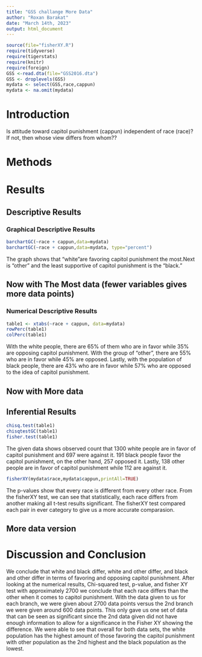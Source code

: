 ```yaml
---
title: "GSS challange More Data"
author: "Roxan Barakat"
date: "March 14th, 2023"
output: html_document
---
```








```r
source(file="fisherXY.R")
require(tidyverse)
require(tigerstats)
require(knitr)
require(foreign)
GSS <-read.dta(file="GSS2016.dta")
GSS <- droplevels(GSS)
mydata <- select(GSS,race,cappun)
mydata <- na.omit(mydata)
```

# Introduction

<!--In this section you explain what you are trying to show.  Where did the data come from?  What is the research or other question you are trying to answer?.  If you skimp in this section expect to be marked down in your grade. Paint a picture of the project a couple of paragraphs is expected!-->

Is attitude toward capitol punishment (cappun) independent of race (race)?
If not, then whose view differs from whom??

# Methods

<!--Decide on your methods:  use "variable analysis" or other appropriate descriptors.  Make sure to choose at least one graphical method and at least one numerical method. Discuss what data manipulations may be needed for example subsetting or other binning procedures and what sort of graphical displays and inferential tools will be used!-->

# Results

<!--Divide this section into two sub-sections:  One for your descriptive  results and one for your inferential results.!-->

## Descriptive Results

### Graphical Descriptive Results

<!--Graphical results here.  Make sure to show your code.  Provide appropriate labels for axes, giving units if possible, and provide a good title for the graph, too.  Use the graphical results to describe the patterns if any that exist in the data as focused toward the research question. Bottom line is to explain the features of the graph that are relevant to conforming or departing to what is expected by your null hypothesis !-->

```r
barchartGC(~race + cappun,data=mydata)
barchartGC(~race + cappun,data=mydata, type="percent")

```

The graph shows that "white"are favoring capitol punishment the most.Next is "other" and the least supportive of capitol punishment is the "black."


## Now with The Most data (fewer variables gives more data points)



### Numerical Descriptive Results

<!--Numerical results go here. Use the numerical results to describe the patterns if any that exist in the data as focused toward the research question!-->

```r
table1 <- xtabs(~race + cappun, data=mydata)
rowPerc(table1)
colPerc(table1)
```

With the white people, there are 65% of them who are in favor while 35% are opposing capitol punishment. With the group of "other", there are 55% who are in favor while 45% are opposed. Lastly, with the population of black people, there are 43% who are in favor while 57% who are opposed to the idea of capitol punishment. 

## Now with More data



## Inferential Results

<!--State hypothesis clearly.  Make sure your discussion of the inferential test covers all the aspects that the test output produces, such as test statistic, p-value etc.  Make a decision about the null hypothesis, explain the assumptions on which the selected test/procedure was based, and why the chosen procedure satisfy the assumptions and is appropriate to answer the research question!-->


```r
chisq.test(table1)
chisqtestGC(table1)
fisher.test(table1)
```

The given data shows observed count that 1300 white people are in favor of capitol punishment and 697 were against it. 191 black people favor the capitol punishment, on the other hand, 257 opposed it. Lastly, 138 other people are in favor of capitol punishment while 112 are against it. 

```r
fisherXY(mydata$race,mydata$cappun,printAll=TRUE) 

```
The p-values show that every race is different from every other race. From the fisherXY test, we can see that statistically, each race differs from another making all t-test results significant. The fisherXY test compared each pair in ever category to give us a more accurate comparasion. 


## More data version


# Discussion and Conclusion

<!--Discussion and conclusion here.  If you found a relationship be sure to consider whether the relationship occurs because one of the variavbles causes the other, or whether they perhasps are related for some other reason.  Watch the chapter 6 videos from the GeorgeTown videos collection.!-->

We conclude that white and black differ, white and other differ, and black and other differ in terms of favoring and opposing capitol punishment. After looking at the numerical results, Chi-squared test, p-value, and fisher XY test with approximately 2700 we conclude that each race differs than the other when it comes to capitol punishment. 
With the data given to us for each branch, we were given about 2700 data points versus the 2nd branch we were given around 600 data points. This only gave us one set of data that can be seen as significant since the 2nd data given did not have enough information to allow for a significance in the Fisher XY showing the difference. We were able to see that overall for both data sets, the white population has the highest amount of those favoring the capitol punishment with other population as the 2nd highest and the black population as the lowest. 

